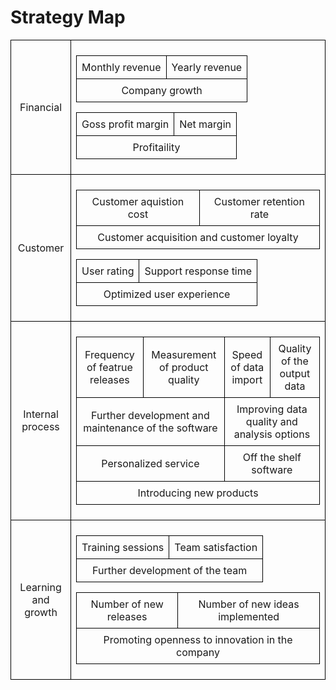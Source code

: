 # Strategy Map
<style>
  table {
    border-collapse: collapse;
    width: 100%;
  }
  th, td {
    border: 1px solid black;
    padding: 8px;
    text-align: center;
  }
</style>

<table>
  <tr>
    <td>Financial</td>
    <td>
      <table>
        <tr>
          <td>Monthly revenue</td>
          <td>Yearly revenue</td>
        </tr>
        <tr>
          <td colspan="2">Company growth</td>
        </tr>
      </table>
      <table>
        <tr>
          <td>Goss profit margin</td>
          <td>Net margin</td>
        </tr>
        <tr>
          <td colspan="2">Profitaility</td>
        </tr>
      </table>
    </td>
  </tr>

  <tr>
    <td>Customer</td>
    <td>
      <table>
        <tr>
          <td>Customer aquistion cost</td>
          <td>Customer retention rate</td>
        </tr>
        <tr>
          <td colspan="2">Customer acquisition and customer loyalty</td>
        </tr>
      </table>
      <table>
        <tr>
          <td>User rating</td>
          <td>Support response time</td>
        </tr>
        <tr>
          <td colspan="2">Optimized user experience</td>
        </tr>
      </table>
    </td>
  </tr>

  <tr>
    <td>Internal process</td>
    <td>
      <table>
        <tr>
          <td>Frequency of featrue releases</td>
          <td>Measurement of product quality</td>
          <td>Speed of data import</td>
          <td>Quality of the output data</td>
        </tr>
        <tr>
          <td colspan="2">Further development and maintenance of the software</td>
          <td colspan="2">Improving data quality and analysis options</td>
        </tr>
        <tr>
          <td colspan="2">Personalized service</td>
          <td colspan="2">Off the shelf software</td>
        </tr>
        <tr>
          <td colspan="4">Introducing new products</td>
        </tr>
      </table>
    </td>
  </tr>

  <tr>
    <td>Learning and growth</td>
    <td>
      <table>
        <tr>
          <td>Training sessions</td>
          <td>Team satisfaction</td>
        </tr>
        <tr>
          <td colspan="2">Further development of the team</td>
        </tr>
      </table>
      <table>
        <tr>
          <td>Number of new releases</td>
          <td>Number of new ideas implemented</td>
        </tr>
        <tr>
          <td colspan="2">Promoting openness to innovation in the company</td>
        </tr>
      </table>
    </td>
  </tr>
</table>

